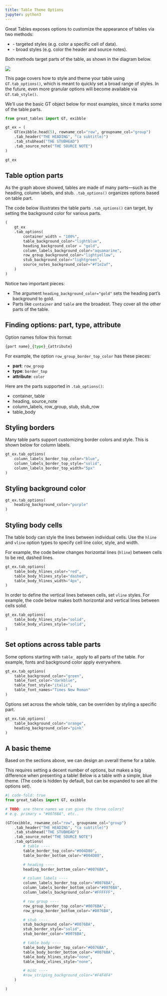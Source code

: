 ```yaml
---
title: Table Theme Options
jupyter: python3
---
```


Great Tables exposes options to customize the appearance of tables via two methods:

* [](`~great_tables.GT.tab_style`) - targeted styles (e.g. color a specific cell of data).
* [](`~great_tables.GT.tab_options`) - broad styles (e.g. color the header and source notes).

Both methods target parts of the table, as shown in the diagram below.

![](/assets/gt_parts_of_a_table.svg)

This page covers how to style and theme your table using `GT.tab_options()`,
which is meant to quickly set a broad range of styles.
In the future, even more granular options will become available via `GT.tab_style()`.

We'll use the basic GT object below for most examples, since it marks some of the table parts.

```python
from great_tables import GT, exibble

gt_ex = (
    GT(exibble.head(5), rowname_col="row", groupname_col="group")
    .tab_header("THE HEADING", "(a subtitle)")
    .tab_stubhead("THE STUBHEAD")
    .tab_source_note("THE SOURCE NOTE")
)

gt_ex
```

## Table option parts

As the graph above showed, tables are made of many parts---such as the heading, column labels, and stub. `.tab_options()` organizes options based on table part.

The code below illustrates the table parts `.tab_options()` can target, by setting the background color for various parts.


```python
(
    gt_ex
    .tab_options(
        container_width = "100%",
        table_background_color="lightblue",
        heading_background_color = "gold",
        column_labels_background_color="aquamarine",
        row_group_background_color="lightyellow",
        stub_background_color="lightgreen",
        source_notes_background_color="#f1e2af",
    )
)
```

Notice two important pieces:

* The argument `heading_background_color="gold"` sets the heading part's background to gold.
* Parts like `container` and `table` are the broadest. They cover all the other parts of the table.


## Finding options: part, type, attribute

Option names follow this format:

```python
{part name}_{type}_{attribute}
```

For example, the option `row_group_border_top_color` has these pieces:

* **part**: `row_group`
* **type**: `border_top`
* **attribute**: `color`

:::{.callout-note}
Here are the parts supported in `.tab_options()`:

* container, table
* heading, source_note
* column_labels, row_group, stub, stub_row
* table_body
:::

## Styling borders

Many table parts support customizing border colors and style.
This is shown below for column labels.

```python
gt_ex.tab_options(
    column_labels_border_top_color="blue",
    column_labels_border_top_style="solid",
    column_labels_border_top_width="5px"
)
```


## Styling background color

```python
gt_ex.tab_options(
    heading_background_color="purple"
)
```

## Styling body cells

The table body can style the lines between individual cells. Use the `hline` and `vline` option types to specify cell line color, style, and width.

For example, the code below changes horizontal lines (`hline`) between cells to be red, dashed lines.

```python
gt_ex.tab_options(
    table_body_hlines_color="red",
    table_body_hlines_style="dashed",
    table_body_hlines_width="4px",
)
```

In order to define the vertical lines between cells, set `vline` styles. For example, the code below makes both horizontal and vertical lines between cells solid.


```python
gt_ex.tab_options(
    table_body_hlines_style="solid",
    table_body_vlines_style="solid",
)
```

## Set options across table parts

Some options starting with `table_` apply to all parts of the table.
For example, fonts and background color apply everywhere.

```python

gt_ex.tab_options(
    table_background_color="green",
    table_font_color="darkblue",
    table_font_style="italic",
    table_font_names="Times New Roman"
)
```

Options set across the whole table, can be overriden by styling a specific part.

```python
gt_ex.tab_options(
    table_background_color="orange",
    heading_background_color="pink"
)
```

## A basic theme

Based on the sections above, we can design an overall theme for a table.

This requires setting a decent number of options, but makes a big difference when presenting a table! Below is a table with a simple, blue theme. (The code is hidden by default, but can be expanded to see all the options set).

```python
#| code-fold: true
from great_tables import GT, exibble

# TODO: are there names we can give the three colors?
# e.g. primary = "#0076BA", etc..

(GT(exibble, rowname_col="row", groupname_col="group")
    .tab_header("THE HEADING", "(a subtitle)")
    .tab_stubhead("THE STUBHEAD")
    .tab_source_note("THE SOURCE NOTE")
    .tab_options(
        # table ----
        table_border_top_color="#004D80",
        table_border_bottom_color="#004D80",

        # heading ----
        heading_border_bottom_color="#0076BA",

        # column labels ----
        column_labels_border_top_color="#0076BA",
        column_labels_border_bottom_color="#0076BA",
        column_labels_background_color="#FFFFFF",

        # row group ----
        row_group_border_top_color="#0076BA",
        row_group_border_bottom_color="#0076BA",

        # stub ----
        stub_background_color="#0076BA",
        stub_border_style="solid",
        stub_border_color="#0076BA",

        # table body ----
        table_body_border_top_color="#0076BA",
        table_body_border_bottom_color="#0076BA",
        table_body_hlines_style="none",
        table_body_vlines_style="none",

        # misc ----
        #row_striping_background_color="#F4F4F4"
    )

)
```
